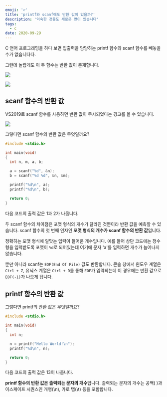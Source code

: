 ```yaml
---
emoji: '↩️'
title: 'printf와 scanf에도 반환 값이 있을까?'
description: '익숙한 것들도 새로운 면이 있습니다'
tags:
  - c
date: 2020-09-29
---
```


C 언어 프로그래밍을 하다 보면 입출력을 담당하는 printf 함수와 scanf 함수를 빼놓을 수가 없습니다다.

그런데 놀랍게도 이 두 함수는 반환 값이 존재합니다.

![](0.png)

![](1.png)

## scanf 함수의 반환 값

VS2019로 scanf 함수를 사용하면 반환 값이 무시되었다는 경고를 볼 수 있습니다.

![](2.png)

그렇다면 scanf 함수의 반환 값은 무엇일까요?

```c
#include <stdio.h>

int main(void)
{
  int n, m, a, b;

  a = scanf("%d", &n);
  b = scanf("%d %d", &n, &m);

  printf("%d\n", a);
  printf("%d\n", b);

  return 0;
}
```

다음 코드의 출력 값은 1과 2가 나옵니다.

두 scanf 함수의 차이점은 포맷 형식의 개수가 달라진 것뿐이라 반환 값을 예측할 수 있습니다. scanf 함수의 첫 번째 인자인 **포맷 형식의 개수가 scanf 함수의 반환 값**입니다.

정확히는 포맷 형식에 알맞는 입력이 들어온 개수입니다. 예를 들어 상단 코드에는 정수형을 입력받도록 포맷이 `%d`로 되어있는데 여기에 문자 'a'를 입력하면 개수가 늘어나지 않습니다.

뿐만 아니라 scanf는 `EOF(End Of File)` 값도 반환합니다. 콘솔 창에서 윈도우 계열은 `Ctrl + Z`, 유닉스 계열은 `Ctrl + D`를 통해 `EOF`가 입력되는데 이 경우에는 반환 값으로 `EOF(-1)`가 나오게 됩니다.

## printf 함수의 반환 값

그렇다면 printf의 반환 값은 무엇일까요?

```c
#include <stdio.h>

int main(void)
{
  int n;

  n = printf("Hello World!\n");
  printf("%d\n", n);

  return 0;
}
```

다음 코드의 출력 값은 13이 나옵니다.

**printf 함수의 반환 값은 출력되는 문자의 개수**입니다. 출력되는 문자의 개수는 공백( )과 이스케이프 시퀀스인 개행(\n), 가로 탭(\t) 등을 포함합니다.
